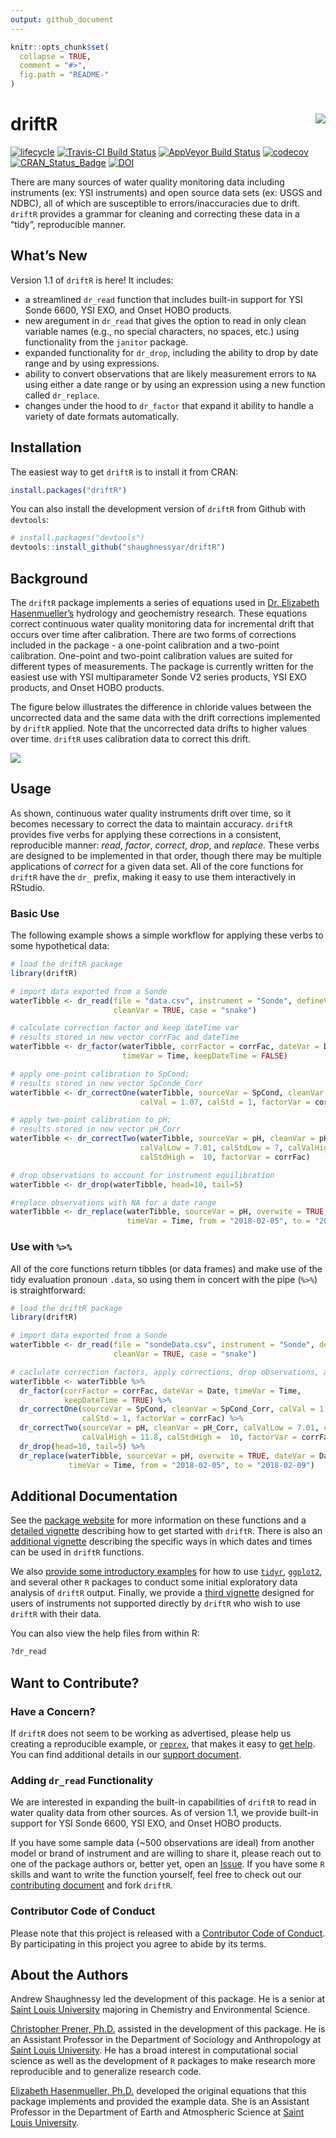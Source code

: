 ```yaml
---
output: github_document
---
```


<!-- README.md is generated from README.Rmd. Please edit that file -->

```r
knitr::opts_chunk$set(
  collapse = TRUE,
  comment = "#>",
  fig.path = "README-"
)
```

# driftR  <img src="man/figures/logo.png" align="right" />

[![lifecycle](https://img.shields.io/badge/lifecycle-maturing-blue.svg)](https://www.tidyverse.org/lifecycle/#maturing)
[![Travis-CI Build Status](https://travis-ci.org/shaughnessyar/driftR.svg?branch=master)](https://travis-ci.org/shaughnessyar/driftR)
[![AppVeyor Build Status](https://ci.appveyor.com/api/projects/status/github/shaughnessyar/driftR?branch=master&svg=true)](https://ci.appveyor.com/project/shaughnessyar/driftR)
[![codecov](https://codecov.io/gh/shaughnessyar/driftR/branch/master/graph/badge.svg)](https://codecov.io/gh/shaughnessyar/driftR)
[![CRAN_Status_Badge](https://www.r-pkg.org/badges/version/driftR)](https://CRAN.R-project.org/package=driftR)
[![DOI](https://zenodo.org/badge/91733812.svg)](https://zenodo.org/badge/latestdoi/91733812)

There are many sources of water quality monitoring data including instruments (ex: YSI instruments) and open source data sets (ex: USGS and NDBC), all of which are susceptible to errors/inaccuracies due to drift. `driftR` provides a grammar for cleaning and correcting these data in a "tidy", reproducible manner.

## What's New
Version 1.1 of `driftR` is here! It includes:

* a streamlined `dr_read` function that includes built-in support for YSI Sonde 6600, YSI EXO, and Onset HOBO products.
* new aregument in `dr_read` that gives the option to read in only clean variable names (e.g., no special characters, no spaces, etc.) using functionality from the `janitor` package.
* expanded functionality for `dr_drop`, including the ability to drop by date range and by using expressions.
* ability to convert observations that are likely measurement errors to `NA` using either a date range or by using an expression using a new function called `dr_replace`.
* changes under the hood to `dr_factor` that expand it ability to handle a variety of date formats automatically.

## Installation

The easiest way to get `driftR` is to install it from CRAN:

```r
install.packages("driftR")
```

You can also install the development version of `driftR` from Github with `devtools`:

```r
# install.packages("devtools")
devtools::install_github("shaughnessyar/driftR")
```

## Background
The `driftR` package implements a series of equations used in [Dr. Elizabeth Hasenmueller's](https://www.slu.edu/arts-and-sciences/earth-atmospheric-sciences/faculty/hasenmueller-elizabeth.php) hydrology and geochemistry research. These equations correct continuous water quality monitoring data for incremental drift that occurs over time after calibration. There are two forms of corrections included in the package - a one-point calibration and a two-point calibration. One-point and two-point calibration values are suited for different types of measurements.  The package is currently written for the easiest use with YSI multiparameter Sonde V2 series products, YSI EXO products, and Onset HOBO products.

The figure below illustrates the difference in chloride values between the uncorrected data and the same data with the drift corrections implemented by `driftR` applied. Note that the uncorrected data drifts to higher values over time. `driftR` uses calibration data to correct this drift.

![](man/figures/chloride_Drop.png)

## Usage
As shown, continuous water quality instruments drift over time, so it becomes necessary to correct the data to maintain accuracy. `driftR` provides five verbs for applying these corrections in a consistent, reproducible manner: *read*, *factor*, *correct*, *drop*, and *replace*. These verbs are designed to be implemented in that order, though there may be multiple applications of *correct* for a given data set. All of the core functions for `driftR` have the `dr_` prefix, making it easy to use them interactively in RStudio.

### Basic Use

The following example shows a simple workflow for applying these verbs to some hypothetical data:

```r
# load the driftR package
library(driftR)

# import data exported from a Sonde
waterTibble <- dr_read(file = "data.csv", instrument = "Sonde", defineVar = TRUE, 
                       cleanVar = TRUE, case = "snake")

# calculate correction factor and keep dateTime var
# results stored in new vector corrFac and dateTime
waterTibble <- dr_factor(waterTibble, corrFactor = corrFac, dateVar = Date,
                         timeVar = Time, keepDateTime = FALSE)

# apply one-point calibration to SpCond;
# results stored in new vector SpConde_Corr
waterTibble <- dr_correctOne(waterTibble, sourceVar = SpCond, cleanVar = SpCond_Corr,
                             calVal = 1.07, calStd = 1, factorVar = corrFac)

# apply two-point calibration to pH;
# results stored in new vector pH_Corr
waterTibble <- dr_correctTwo(waterTibble, sourceVar = pH, cleanVar = pH_Corr,
                             calValLow = 7.01, calStdLow = 7, calValHigh = 11.8,
                             calStdHigh =  10, factorVar = corrFac)

# drop observations to account for instrument equilibration
waterTibble <- dr_drop(waterTibble, head=10, tail=5)

#replace observations with NA for a date range
waterTibble <- dr_replace(waterTibble, sourceVar = pH, overwite = TRUE, dateVar = Date,
                          timeVar = Time, from = "2018-02-05", to = "2018-02-09")
```

### Use with `%>%`

All of the core functions return tibbles (or data frames) and make use of the tidy evaluation pronoun `.data`, so using them in concert with the pipe (`%>%`) is straightforward:

```r
# load the driftR package
library(driftR)

# import data exported from a Sonde
waterTibble <- dr_read(file = "sondeData.csv", instrument = "Sonde", defineVar = TRUE,
                       cleanVar = TRUE, case = "snake")

# caclulate correction factors, apply corrections, drop observations, and replace observations
waterTibble <- waterTibble %>%
  dr_factor(corrFactor = corrFac, dateVar = Date, timeVar = Time,
            keepDateTime = TRUE) %>%
  dr_correctOne(sourceVar = SpCond, cleanVar = SpCond_Corr, calVal = 1.07,
                calStd = 1, factorVar = corrFac) %>%
  dr_correctTwo(sourceVar = pH, cleanVar = pH_Corr, calValLow = 7.01, calStdLow = 7,
                calValHigh = 11.8, calStdHigh =  10, factorVar = corrFac) %>%
  dr_drop(head=10, tail=5) %>%
  dr_replace(waterTibble, sourceVar = pH, overwite = TRUE, dateVar = Date,
             timeVar = Time, from = "2018-02-05", to = "2018-02-09")
```

## Additional Documentation
See the [package website](https://shaughnessyar.github.io/driftR/) for more information on these functions and a [detailed vignette](https://shaughnessyar.github.io/driftR/articles/driftR.html) describing how to get started with `driftR`. There is also an [additional vignette](https://shaughnessyar.github.io/driftR/articles/DatesTimes.html) describing the specific ways in which dates and times can be used in `driftR` functions.

We also [provide some introductory examples](https://shaughnessyar.github.io/driftR/articles/ExploringData.html) for how to use [`tidyr`](http://tidyr.tidyverse.org), [`ggplot2`](http://ggplot2.tidyverse.org), and several other `R` packages to conduct some initial exploratory data analysis of `driftR` output. Finally, we provide a [third vignette](https://shaughnessyar.github.io/driftR/articles/OtherData.html) designed for users of instruments not supported directly by `driftR` who wish to use `driftR` with their data.

You can also view the help files from within R:

```r
?dr_read
```

## Want to Contribute?
### Have a Concern?
If `driftR` does not seem to be working as advertised, please help us creating a reproducible example, or [`reprex`](https://github.com/tidyverse/reprex), that makes it easy to [get help](https://www.tidyverse.org/help/). You can find additional details in our [support document](.github/SUPPORT.md).

### Adding `dr_read` Functionality
We are interested in expanding the built-in capabilities of `driftR` to read in water quality data from other sources. As of version 1.1, we provide built-in support for YSI Sonde 6600, YSI EXO, and Onset HOBO products.

If you have some sample data (~500 observations are ideal) from another model or brand of instrument and are willing to share it, please reach out to one of the package authors or, better yet, open an [Issue](https://github.com/shaughnessyar/driftR/issues). If you have some `R` skills and want to write the function yourself, feel free to check out our [contributing document](.github/CONTRIBUTING.md) and fork `driftR`.

### Contributor Code of Conduct
Please note that this project is released with a [Contributor Code of Conduct](.github/CODE_OF_CONDUCT.md). By participating in this project you agree to abide by its terms.

## About the Authors
Andrew Shaughnessy led the development of this package. He is a senior at [Saint Louis University](https://www.slu.edu) majoring in Chemistry and Environmental Science.

[Christopher Prener, Ph.D.](https://chris-prener.github.io) assisted in the development of this package. He is an Assistant Professor in the Department of Sociology and Anthropology at [Saint Louis University](https://www.slu.edu/arts-and-sciences/sociology-anthropology/). He has a broad interest in computational social science as well as the development of `R` packages to make research more reproducible and to generalize research code.

[Elizabeth Hasenmueller, Ph.D.](https://www.slu.edu/arts-and-sciences/earth-atmospheric-sciences/faculty/hasenmueller-elizabeth.php) developed the original equations that this package implements and provided the example data. She is an Assistant Professor in the Department of Earth and Atmospheric Science at [Saint Louis University](https://www.slu.edu/arts-and-sciences/earth-atmospheric-sciences/).

